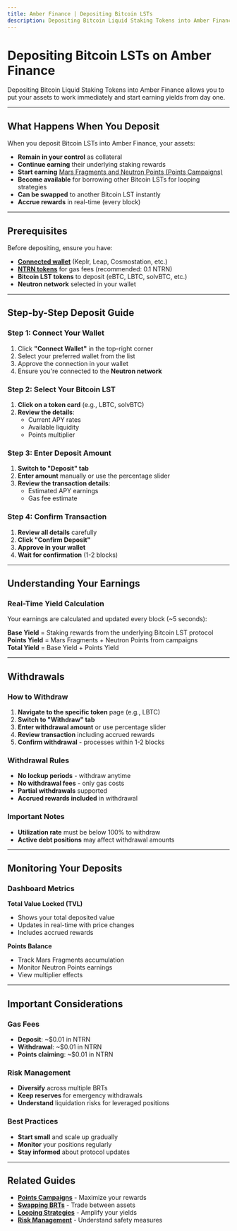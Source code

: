 ```yaml
---
title: Amber Finance | Depositing Bitcoin LSTs
description: Depositing Bitcoin Liquid Staking Tokens into Amber Finance allows you to put your assets to work immediately and start earning yields from day one. Complete step-by-step guide to deposits and withdrawals.
---
```


# Depositing Bitcoin LSTs on Amber Finance

Depositing Bitcoin Liquid Staking Tokens into Amber Finance allows you to put your assets to work immediately and start earning yields from day one.

---

## What Happens When You Deposit

When you deposit Bitcoin LSTs into Amber Finance, your assets:

- **Remain in your control** as collateral
- **Continue earning** their underlying staking rewards
- **Start earning** [Mars Fragments and Neutron Points (Points Campaigns)](/user-guide/points-campaigns)
- **Become available** for borrowing other Bitcoin LSTs for looping strategies
- **Can be swapped** to another Bitcoin LST instantly
- **Accrue rewards** in real-time (every block)

---

## Prerequisites

Before depositing, ensure you have:

- **[Connected wallet](/user-guide/getting_started#connecting-your-wallet)** (Keplr, Leap, Cosmostation, etc.)
- **[NTRN tokens](/user-guide/getting_started#prerequisites)** for gas fees (recommended: 0.1 NTRN)
- **Bitcoin LST tokens** to deposit (eBTC, LBTC, solvBTC, etc.)
- **Neutron network** selected in your wallet

---

## Step-by-Step Deposit Guide

### Step 1: Connect Your Wallet

1. Click **"Connect Wallet"** in the top-right corner
2. Select your preferred wallet from the list
3. Approve the connection in your wallet
4. Ensure you're connected to the **Neutron network**

### Step 2: Select Your Bitcoin LST

1. **Click on a token card** (e.g., LBTC, solvBTC)
2. **Review the details**:
   - Current APY rates
   - Available liquidity
   - Points multiplier

### Step 3: Enter Deposit Amount

1. **Switch to "Deposit" tab**
2. **Enter amount** manually or use the percentage slider
3. **Review the transaction details**:
   - Estimated APY earnings
   - Gas fee estimate

### Step 4: Confirm Transaction

1. **Review all details** carefully
2. **Click "Confirm Deposit"**
3. **Approve in your wallet**
4. **Wait for confirmation** (1-2 blocks)

---

## Understanding Your Earnings

### Real-Time Yield Calculation

Your earnings are calculated and updated every block (~5 seconds):

**Base Yield** = Staking rewards from the underlying Bitcoin LST protocol  
**Points Yield** = Mars Fragments + Neutron Points from campaigns  
**Total Yield** = Base Yield + Points Yield

---

## Withdrawals

### How to Withdraw

1. **Navigate to the specific token** page (e.g., LBTC)
2. **Switch to "Withdraw" tab**
3. **Enter withdrawal amount** or use percentage slider
4. **Review transaction** including accrued rewards
5. **Confirm withdrawal** - processes within 1-2 blocks

### Withdrawal Rules

- **No lockup periods** - withdraw anytime
- **No withdrawal fees** - only gas costs
- **Partial withdrawals** supported
- **Accrued rewards included** in withdrawal

### Important Notes

- **Utilization rate** must be below 100% to withdraw
- **Active debt positions** may affect withdrawal amounts

---

## Monitoring Your Deposits

### Dashboard Metrics

**Total Value Locked (TVL)**

- Shows your total deposited value
- Updates in real-time with price changes
- Includes accrued rewards

**Points Balance**

- Track Mars Fragments accumulation
- Monitor Neutron Points earnings
- View multiplier effects

---

## Important Considerations

### Gas Fees

- **Deposit**: ~$0.01 in NTRN
- **Withdrawal**: ~$0.01 in NTRN
- **Points claiming**: ~$0.01 in NTRN

### Risk Management

- **Diversify** across multiple BRTs
- **Keep reserves** for emergency withdrawals
- **Understand** liquidation risks for leveraged positions

### Best Practices

- **Start small** and scale up gradually
- **Monitor** your positions regularly
- **Stay informed** about protocol updates

---

## Related Guides

- **[Points Campaigns](/user-guide/points-campaigns)** - Maximize your rewards
- **[Swapping BRTs](/user-guide/swaps)** - Trade between assets
- **[Looping Strategies](/user-guide/looping)** - Amplify your yields
- **[Risk Management](/risk_management)** - Understand safety measures
